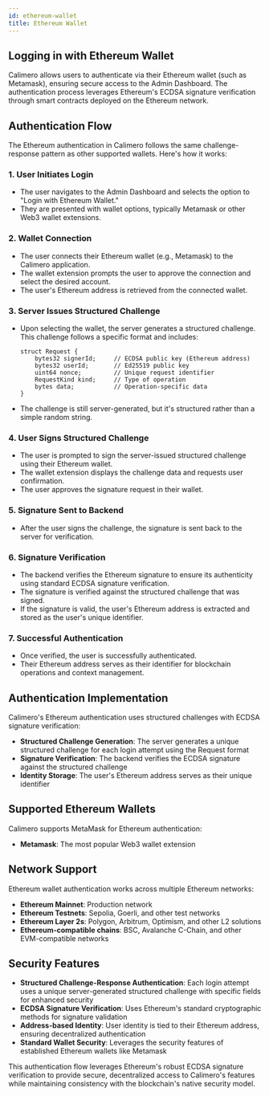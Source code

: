 ```yaml
---
id: ethereum-wallet
title: Ethereum Wallet
---
```


## Logging in with Ethereum Wallet

Calimero allows users to authenticate via their Ethereum wallet (such as
Metamask), ensuring secure access to the Admin Dashboard. The authentication
process leverages Ethereum's ECDSA signature verification through smart
contracts deployed on the Ethereum network.

## Authentication Flow

The Ethereum authentication in Calimero follows the same challenge-response
pattern as other supported wallets. Here's how it works:

### 1. User Initiates Login

- The user navigates to the Admin Dashboard and selects the option to "Login
  with Ethereum Wallet."
- They are presented with wallet options, typically Metamask or other Web3
  wallet extensions.

### 2. Wallet Connection

- The user connects their Ethereum wallet (e.g., Metamask) to the Calimero
  application.
- The wallet extension prompts the user to approve the connection and select the
  desired account.
- The user's Ethereum address is retrieved from the connected wallet.

### 3. Server Issues Structured Challenge

- Upon selecting the wallet, the server generates a structured challenge. This
  challenge follows a specific format and includes:
  ```solidity
  struct Request {
      bytes32 signerId;     // ECDSA public key (Ethereum address)
      bytes32 userId;       // Ed25519 public key
      uint64 nonce;         // Unique request identifier
      RequestKind kind;     // Type of operation
      bytes data;           // Operation-specific data
  }
  ```
- The challenge is still server-generated, but it's structured rather than a
  simple random string.

### 4. User Signs Structured Challenge

- The user is prompted to sign the server-issued structured challenge using
  their Ethereum wallet.
- The wallet extension displays the challenge data and requests user
  confirmation.
- The user approves the signature request in their wallet.

### 5. Signature Sent to Backend

- After the user signs the challenge, the signature is sent back to the server
  for verification.

### 6. Signature Verification

- The backend verifies the Ethereum signature to ensure its authenticity using
  standard ECDSA signature verification.
- The signature is verified against the structured challenge that was signed.
- If the signature is valid, the user's Ethereum address is extracted and stored
  as the user's unique identifier.

### 7. Successful Authentication

- Once verified, the user is successfully authenticated.
- Their Ethereum address serves as their identifier for blockchain operations
  and context management.

## Authentication Implementation

Calimero's Ethereum authentication uses structured challenges with ECDSA
signature verification:

- **Structured Challenge Generation**: The server generates a unique structured
  challenge for each login attempt using the Request format
- **Signature Verification**: The backend verifies the ECDSA signature against
  the structured challenge
- **Identity Storage**: The user's Ethereum address serves as their unique
  identifier

## Supported Ethereum Wallets

Calimero supports MetaMask for Ethereum authentication:

- **Metamask**: The most popular Web3 wallet extension

## Network Support

Ethereum wallet authentication works across multiple Ethereum networks:

- **Ethereum Mainnet**: Production network
- **Ethereum Testnets**: Sepolia, Goerli, and other test networks
- **Ethereum Layer 2s**: Polygon, Arbitrum, Optimism, and other L2 solutions
- **Ethereum-compatible chains**: BSC, Avalanche C-Chain, and other
  EVM-compatible networks

## Security Features

- **Structured Challenge-Response Authentication**: Each login attempt uses a
  unique server-generated structured challenge with specific fields for enhanced
  security
- **ECDSA Signature Verification**: Uses Ethereum's standard cryptographic
  methods for signature validation
- **Address-based Identity**: User identity is tied to their Ethereum address,
  ensuring decentralized authentication
- **Standard Wallet Security**: Leverages the security features of established
  Ethereum wallets like Metamask

This authentication flow leverages Ethereum's robust ECDSA signature
verification to provide secure, decentralized access to Calimero's features
while maintaining consistency with the blockchain's native security model.
